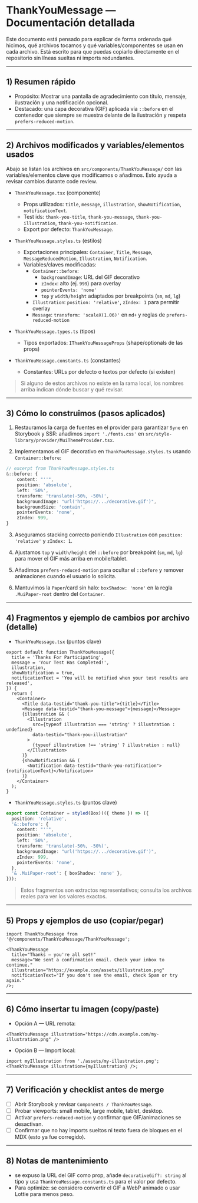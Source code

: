 
<Meta title="Components/ThankYouMessage" component={ThankYouMessage} />

# ThankYouMessage — Documentación detallada

Este documento está pensado para explicar de forma ordenada qué hicimos, qué archivos tocamos y qué variables/componentes se usan en cada archivo. Está escrito para que puedas copiarlo directamente en el repositorio sin líneas sueltas ni imports redundantes.

---

## 1) Resumen rápido

- Propósito: Mostrar una pantalla de agradecimiento con título, mensaje, ilustración y una notificación opcional.
- Destacado: una capa decorativa (GIF) aplicada vía `::before` en el contenedor que siempre se muestra delante de la ilustración y respeta `prefers-reduced-motion`.

---

## 2) Archivos modificados y variables/elementos usados

Abajo se listan los archivos en `src/components/ThankYouMessage/` con las variables/elementos clave que modificamos o añadimos. Esto ayuda a revisar cambios durante code review.

- `ThankYouMessage.tsx` (componente)
  - Props utilizados: `title`, `message`, `illustration`, `showNotification`, `notificationText`.
  - Test ids: `thank-you-title`, `thank-you-message`, `thank-you-illustration`, `thank-you-notification`.
  - Export por defecto: `ThankYouMessage`.

- `ThankYouMessage.styles.ts` (estilos)
  - Exportaciones principales: `Container`, `Title`, `Message`, `MessageReducedMotion`, `Illustration`, `Notification`.
  - Variables/claves modificadas:
    - `Container::before`:
      - `backgroundImage`: URL del GIF decorativo
      - `zIndex`: alto (ej. `999`) para overlay
      - `pointerEvents: 'none'`
      - `top` y `width/height` adaptados por breakpoints (`sm`, `md`, `lg`)
    - `Illustration`: `position: 'relative'`, `zIndex: 1` para permitir overlay
    - `Message`: `transform: 'scaleX(1.06)'` en `md+` y reglas de `prefers-reduced-motion`

- `ThankYouMessage.types.ts` (tipos)
  - Tipos exportados: `IThankYouMessageProps` (shape/optionals de las props)

- `ThankYouMessage.constants.ts` (constantes)
  - Constantes: URLs por defecto o textos por defecto (si existen)

> Si alguno de estos archivos no existe en la rama local, los nombres arriba indican dónde buscar y qué revisar.

---

## 3) Cómo lo construimos (pasos aplicados)

1. Restauramos la carga de fuentes en el provider para garantizar `Syne` en Storybook y SSR: añadimos `import './fonts.css'` en `src/style-library/provider/MuiThemeProvider.tsx`.

2. Implementamos el GIF decorativo en `ThankYouMessage.styles.ts` usando `Container::before`:

```ts
// excerpt from ThankYouMessage.styles.ts
&::before: {
	content: "''",
	position: 'absolute',
	left: '50%',
	transform: 'translate(-50%, -50%)',
	backgroundImage: "url('https://.../decorative.gif')",
	backgroundSize: 'contain',
	pointerEvents: 'none',
	zIndex: 999,
}
```

3. Aseguramos stacking correcto poniendo `Illustration` con `position: 'relative'` y `zIndex: 1`.

4. Ajustamos `top` y `width/height` del `::before` por breakpoint (`sm`, `md`, `lg`) para mover el GIF más arriba en mobile/tablet.

5. Añadimos `prefers-reduced-motion` para ocultar el `::before` y remover animaciones cuando el usuario lo solicita.

6. Mantuvimos la `Paper`/card sin halo: `boxShadow: 'none'` en la regla `.MuiPaper-root` dentro del `Container`.

---

## 4) Fragmentos y ejemplo de cambios por archivo (detalle)

- `ThankYouMessage.tsx` (puntos clave)

```tsx
export default function ThankYouMessage({
  title = 'Thanks For Participating',
  message = 'Your Test Has Completed!',
  illustration,
  showNotification = true,
  notificationText = 'You will be notified when your test results are released',
}) {
  return (
    <Container>
      <Title data-testid="thank-you-title">{title}</Title>
      <Message data-testid="thank-you-message">{message}</Message>
      {illustration && (
        <Illustration
          src={typeof illustration === 'string' ? illustration : undefined}
          data-testid="thank-you-illustration"
        >
          {typeof illustration !== 'string' ? illustration : null}
        </Illustration>
      )}
      {showNotification && (
        <Notification data-testid="thank-you-notification">{notificationText}</Notification>
      )}
    </Container>
  );
}
```

- `ThankYouMessage.styles.ts` (puntos clave)

```ts
export const Container = styled(Box)(({ theme }) => ({
  position: 'relative',
  '&::before': {
    content: "''",
    position: 'absolute',
    left: '50%',
    transform: 'translate(-50%, -50%)',
    backgroundImage: "url('https://.../decorative.gif')",
    zIndex: 999,
    pointerEvents: 'none',
  },
  '& .MuiPaper-root': { boxShadow: 'none' },
}));
```

> Estos fragmentos son extractos representativos; consulta los archivos reales para ver los valores exactos.

---

## 5) Props y ejemplos de uso (copiar/pegar)

```tsx
import ThankYouMessage from '@/components/ThankYouMessage/ThankYouMessage';

<ThankYouMessage
  title="Thanks — you're all set!"
  message="We sent a confirmation email. Check your inbox to continue."
  illustration="https://example.com/assets/illustration.png"
  notificationText="If you don't see the email, check Spam or try again."
/>;
```

---

## 6) Cómo insertar tu imagen (copy/paste)

- Opción A — URL remota:

```tsx
<ThankYouMessage illustration="https://cdn.example.com/my-illustration.png" />
```

- Opción B — Import local:

```tsx
import myIllustration from './assets/my-illustration.png';
<ThankYouMessage illustration={myIllustration} />;
```

---

## 7) Verificación y checklist antes de merge

- [ ] Abrir Storybook y revisar `Components / ThankYouMessage`.
- [ ] Probar viewports: small mobile, large mobile, tablet, desktop.
- [ ] Activar `prefers-reduced-motion` y confirmar que GIF/animaciones se desactivan.
- [ ] Confirmar que no hay imports sueltos ni texto fuera de bloques en el MDX (esto ya fue corregido).

---

## 8) Notas de mantenimiento

- se expuso la URL del GIF como prop, añade `decorativeGif?: string` al tipo y usa `ThankYouMessage.constants.ts` para el valor por defecto.
- Para optimize: se considero convertir el GIF a WebP animado o usar Lottie para menos peso.
